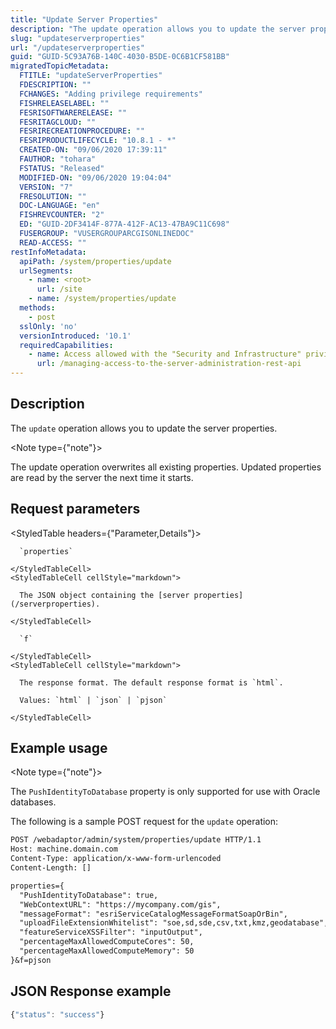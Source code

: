 ```yaml
---
title: "Update Server Properties"
description: "The update operation allows you to update the server properties."
slug: "updateserverproperties"
url: "/updateserverproperties"
guid: "GUID-5C93A76B-140C-4030-B5DE-0C6B1CF581BB"
migratedTopicMetadata:
  FTITLE: "updateServerProperties"
  FDESCRIPTION: ""
  FCHANGES: "Adding privilege requirements"
  FISHRELEASELABEL: ""
  FESRISOFTWARERELEASE: ""
  FESRITAGCLOUD: ""
  FESRIRECREATIONPROCEDURE: ""
  FESRIPRODUCTLIFECYCLE: "10.8.1 - *"
  CREATED-ON: "09/06/2020 17:39:11"
  FAUTHOR: "tohara"
  FSTATUS: "Released"
  MODIFIED-ON: "09/06/2020 19:04:04"
  VERSION: "7"
  FRESOLUTION: ""
  DOC-LANGUAGE: "en"
  FISHREVCOUNTER: "2"
  ED: "GUID-2DF3414F-877A-412F-AC13-47BA9C11C698"
  FUSERGROUP: "VUSERGROUPARCGISONLINEDOC"
  READ-ACCESS: ""
restInfoMetadata:
  apiPath: /system/properties/update
  urlSegments:
    - name: <root>
      url: /site
    - name: /system/properties/update
  methods:
    - post
  sslOnly: 'no'
  versionIntroduced: '10.1'
  requiredCapabilities:
    - name: Access allowed with the "Security and Infrastructure" privilege
      url: /managing-access-to-the-server-administration-rest-api
---
```


## Description

The `update` operation allows you to update the server properties.

<Note type={"note"}>

The update operation overwrites all existing properties. Updated properties are read by the server the next time it starts.

</Note>


##  Request parameters

<StyledTable headers={"Parameter,Details"}>
  <StyledTableRow>
    <StyledTableCell cellStyle="markdown">

      `properties` 

    </StyledTableCell>
    <StyledTableCell cellStyle="markdown">

      The JSON object containing the [server properties](/serverproperties).

    </StyledTableCell>
  </StyledTableRow>
  <StyledTableRow>
    <StyledTableCell cellStyle="markdown">

      `f` 

    </StyledTableCell>
    <StyledTableCell cellStyle="markdown">

      The response format. The default response format is `html`.

      Values: `html` | `json` | `pjson`

    </StyledTableCell>
  </StyledTableRow>
</StyledTable>


## Example usage

<Note type={"note"}>

The `PushIdentityToDatabase` property is only supported for use with Oracle databases.

</Note>

The following is a sample POST request for the `update` operation:

```markdown
POST /webadaptor/admin/system/properties/update HTTP/1.1
Host: machine.domain.com
Content-Type: application/x-www-form-urlencoded
Content-Length: []

properties={
  "PushIdentityToDatabase": true,
  "WebContextURL": "https://mycompany.com/gis",
  "messageFormat": "esriServiceCatalogMessageFormatSoapOrBin",
  "uploadFileExtensionWhitelist": "soe,sd,sde,csv,txt,kmz,geodatabase",
  "featureServiceXSSFilter": "inputOutput",
  "percentageMaxAllowedComputeCores": 50,
  "percentageMaxAllowedComputeMemory": 50
}&f=pjson
```

## JSON Response example

```javascript
{"status": "success"}
```